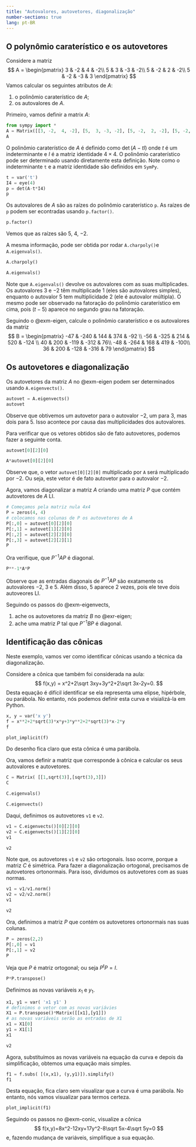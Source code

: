 ```yaml
---
title: "Autovalores, autovetores, diagonalização"
number-sections: true
lang: pt-BR
---
```


## O  polynômio caraterístico e os autovetores

:::{#exm-eigen}
Considere a matriz 
$$
A = \begin{pmatrix} 3 & -2 &  4 & -2\\ 
                    5 &  3 & -3 & -2\\
                    5 & -2 &  2 & -2\\ 
                    5 & -2 & -3 &  3
    \end{pmatrix}
$$
Vamos calcular os seguintes atributos de $A$:

1. o polinômio caraterístico de $A$;
2. os autovalores de $A$.
:::

Primeiro, vamos definir a matrix $A$:
```python
from sympy import *
A = Matrix([[3, -2,  4, -2], [5,  3, -3, -2], [5, -2,  2, -2], [5, -2, -3,  3]])
A
```

O polinômio caraterístico de $A$ é definido como $\det(A-tI)$ onde $t$ é um indeterminante e $I$ é a matriz identidade $4\times 4$. O polinômio caraterístico pode ser determinado usando diretamente esta definição. Note  como o indeterminante `t` e a matriz 
identidade são definidos em `SymPy`.

```python
t = var('t')
I4 = eye(4)
p = det(A-t*I4)
p
```

Os autovalores de $A$ são as raízes do polinômio caraterístico `p`. As raízes de `p` podem ser econtradas usando `p.factor()`. 
```python
p.factor()
```
Vemos que as raízes são $5$, $4$, $-2$. 

A mesma informação, pode ser obtida por rodar `A.charpoly()`e `A.eigenvals()`. 
```python
A.charpoly()
```

```python
A.eigenvals()
```
Note que `A.eigenvals()` devolve os autovalores com as suas multiplicades. Os autovalores $3$ e $-2$ têm multiplicade $1$ 
(eles são autovalores simples), enquanto o autovalor $5$ tem multiplicidade 2 (ele é autovalor múltipla). O mesmo pode ser observado 
na fatoração do polinômio caraterístico em cima, pois $(t-5)$ aparece no segundo grau na fatoração. 

:::{#exr-eigen}
Seguindo o @exm-eigen, calcule o polinômio caraterístico e os autovalores da matriz 
$$
B = \begin{pmatrix}
-47 & -240 &  144 &  374 &  -92 \\
-56 & -325 &  214 &  520 & -124 \\
40  & 200  & -119 & -312 &   76\\
-48 & -264 &  168 & 419  & -100\\
36  &  200 & -128 & -316 &  79
\end{pmatrix}
$$
:::


## Os autovetores e diagonalização

:::{#exm-eigenvects}
Os autovetores da matriz $A$ no @exm-eigen podem ser determinados usando `A.eigenvects()`. 
```python
autovet = A.eigenvects()
autovet
```
Observe que obtivemos um autovetor para o autovalor $-2$, um para $3$, mas dois para $5$. Isso acontece por causa das multiplicidades dos autovalores. 

Para verificar que os vetores obtidos são de fato autovetores, podemos fazer a seguinte conta.

```python
autovet[0][2][0]

```

```python
A*autovet[0][2][0]
```

Observe que, o vetor `autovet[0][2][0]` multiplicado por `A` será multiplicado por $-2$. Ou  seja, este vetor é de fato autovetor para o autovalor $-2$. 

Agora, vamos diagonalizar a matriz $A$ criando uma matriz $P$ que contém autovetores de $A$ LI. 
```python
# Começamos pela matriz nula 4x4
P = zeros(4, 4)
# colocamos nas colunas de P os autovetores de A
P[:,0] = autovet[0][2][0]
P[:,1] = autovet[1][2][0]
P[:,2] = autovet[2][2][0]
P[:,3] = autovet[2][2][1]
P
```

Ora verifique, que $P^{-1}AP$ é diagonal.

```python
P**-1*A*P
```
Observe que as entradas diagonais de $P^{-1}AP$ são exatamente os autovalores $-2$, $3$ e $5$. Além disso, $5$ aparece $2$ vezes, pois ele teve dois autoveores LI.
:::

:::{#exr-eigenvects}
Seguindo os passos do @exm-eigenvects, 

1. ache os autovetores da matriz $B$ no @exr-eigen; 
2. ache uma matriz $P$ tal que $P^{-1}BP$ é diagonal.
:::

## Identificação das cônicas

Neste exemplo, vamos ver como identificar cônicas usando a técnica da diagonalização.

:::{#exm-conic}
Considere a cônica que também foi considerada na aula:
$$
f(x,y) = x^2+2\sqrt 3xy+3y^2+2\sqrt 3x-2y=0.
$$
Desta equação é difícil identificar se ela representa uma elipse, hipérbole, ou parábola. No entanto, nós 
podemos definir esta curva e visializá-la em Python.

```python
x, y = var('x y')
f = x**2+2*sqrt(3)*x*y+3*y**2+2*sqrt(3)*x-2*y
f
```

```python
plot_implicit(f)
```
Do desenho fica claro que esta cônica é uma parábola. 

Ora, vamos definir a matriz que corresponde à cônica e calcular os seus autovalores e autovetores.

```python
C = Matrix( [[1,sqrt(3)],[sqrt(3),3]])
C
```

```python
C.eigenvals()
```

```python
C.eigenvects()
```

Daqui, definimos os autovetores `v1` e `v2`. 

```python
v1 = C.eigenvects()[0][2][0]
v2 = C.eigenvects()[1][2][0]
v1
```

```python
v2
```

Note que, os autovetores `v1` e `v2` são ortogonais. Isso ocorre, porque a matriz $C$ é simétrica. Para fazer a 
diagonalização ortogonal, precisamos de autovetores ortonormais. Para isso, dividumos os autovetores com as suas normas. 

```python
v1 = v1/v1.norm()
v2 = v2/v2.norm()
v1
```

```python
v2
```

Ora, definimos a matriz $P$ que contém os autovetores ortonormais nas suas colunas. 

```python
P = zeros(2,2)
P[:,0] = v1
P[:,1] = v2
P
```
Veja que $P$ é matriz ortogonal; ou seja $P^tP=I$. 

```python
P*P.transpose()
```
Definimos as novas variáveis $x_1$ e $y_1$.

```python
x1, y1 = var( 'x1 y1' )
# definimos o vetor com as novas variávies
X1 = P.transpose()*Matrix([[x1],[y1]])
# as novas variáveis serão as entradas de X1
x1 = X1[0]
y1 = X1[1]
x1
```

```python
v2
```

Agora, substituímos as novas variáveis na equação da curva e depois da simplificação, obtemos uma equação mais simples. 

```python
f1 = f.subs( [(x,x1), (y,y1)]).simplify()
f1
```

Desta equação, fica claro sem visualizar que a curva é uma parábola. No entanto, nós vamos visualizar para termos certeza. 

```python
plot_implicit(f1)
```
:::

:::{#exr-}
Seguindo os passos no @exm-conic, visualize a cônica 
$$
f(x,y)=8x^2-12xy+17y^2-8\sqrt 5x-4\sqrt 5y=0
$$
e, fazendo mudança de variáveis, simplifique a sua equação.
:::
